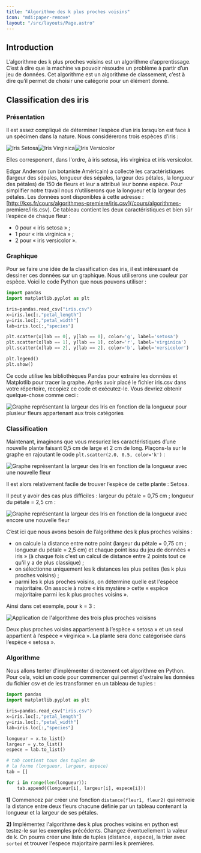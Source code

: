 ```yaml
---
title: "Algorithme des k plus proches voisins"
icon: "mdi:paper-remove"
layout: "/src/layouts/Page.astro"
---
```


## Introduction

L’algorithme des k plus proches voisins est un algorithme d’apprentissage.
C’est à dire que la machine va pouvoir résoudre un problème à partir d’un jeu
de données. Cet algorithme est un algorithme de classement, c’est à dire qu’il
permet de choisir une catégorie pour un élément donné.

## Classification des iris

### Présentation

Il est assez compliqué de déterminer l’espèce d’un iris lorsqu’on est face à
un spécimen dans la nature. Nous considérerons trois espèces d’iris :

![Iris Setosa](img/iris_setosa.jpg)![Iris
Virginica](img/iris_virginica.jpg)![Iris Versicolor](img/iris_versicolor.jpg)

Elles corresponent, dans l'ordre, à iris setosa, iris virginica et iris
versicolor.

Edgar Anderson (un botaniste Américain) a collecté les caractéristiques
(largeur des sépales, longueur des sépales, largeur des pétales, la longueur
des pétales) de 150 de fleurs et leur a attribué leur bonne espèce. Pour
simplifier notre travail nous n’utiliserons que la longueur et la largeur des
pétales. Les données sont disponibles à cette adresse :
[http://kxs.fr/cours/algorithmes-premiere/iris.csv](/cours/algorithmes-
premiere/iris.csv). Ce tableau contient les deux caractéristiques et bien sûr
l’espèce de chaque fleur :

  * 0 pour « iris setosa » ;
  * 1 pour « iris virginica » ;
  * 2 pour « iris versicolor ».

### Graphique

Pour se faire une idée de la classification des iris, il est intéressant de
dessiner ces données sur un graphique. Nous utiliserons une couleur par
espèce. Voici le code Python que nous pouvons utiliser :

```py
import pandas
import matplotlib.pyplot as plt

iris=pandas.read_csv("iris.csv")
x=iris.loc[:,"petal_length"]
y=iris.loc[:,"petal_width"]
lab=iris.loc[:,"species"]

plt.scatter(x[lab == 0], y[lab == 0], color='g', label='setosa')
plt.scatter(x[lab == 1], y[lab == 1], color='r', label='virginica')
plt.scatter(x[lab == 2], y[lab == 2], color='b', label='versicolor')

plt.legend()
plt.show()
```

Ce code utilise les bibliothèques Pandas pour extraire les données et
Matplotlib pour tracer la graphe. Après avoir placé le fichier iris.csv dans
votre répertoire, recopiez ce code et exécutez-le. Vous devriez obtenir
quelque-chose comme ceci :

![Graphe représentant la largeur des Iris en fonction de la longueur pour
plusieur fleurs appartenant aux trois catégories](img/plot1.png)

### Classification

Maintenant, imaginons que vous mesuriez les caractéristiques d’une nouvelle
plante faisant 0,5 cm de large et 2 cm de long. Plaçons-la sur le graphe en
rajoutant le code `plt.scatter(2.0, 0.5, color='k')` :

![Graphe représentant la largeur des Iris en fonction de la longueur avec une
nouvelle fleur](img/plot2.png)

Il est alors relativement facile de trouver l’espèce de cette plante : Setosa.

Il peut y avoir des cas plus difficiles : largeur du pétale = 0,75 cm ;
longueur du pétale = 2,5 cm :

![Graphe représentant la largeur des Iris en fonction de la longueur avec
encore une nouvelle fleur](img/plot2bis.png)

C’est ici que nous avons besoin de l’algorithme des k plus proches voisins :

  * on calcule la distance entre notre point (largeur du pétale = 0,75 cm ; longueur du pétale = 2,5 cm) et chaque point issu du jeu de données « iris » (à chaque fois c'est un calcul de distance entre 2 points tout ce qu'il y a de plus classique) ;
  * on sélectionne uniquement les k distances les plus petites (les k plus proches voisins) ;
  * parmi les k plus proches voisins, on détermine quelle est l'espèce majoritaire. On associe à notre « iris mystère » cette « espèce majoritaire parmi les k plus proches voisins ».

Ainsi dans cet exemple, pour k = 3 :

![Application de l'algorithme des trois plus proches voisisns](img/plot3.png)

Deux plus proches voisins appartienent à l’espèce « setosa » et un seul
appartient à l’espèce « virginica ». La plante sera donc catégorisée dans
l’espèce « setosa ».

### Algorithme

Nous allons tenter d'implémenter directement cet algorithme en Python. Pour
cela, voici un code pour commencer qui permet d'extraire les données du
fichier csv et de les transformer en un tableau de tuples :

```py
import pandas
import matplotlib.pyplot as plt

iris=pandas.read_csv("iris.csv")
x=iris.loc[:,"petal_length"]
y=iris.loc[:,"petal_width"]
lab=iris.loc[:,"species"]

longueur = x.to_list()
largeur = y.to_list()
espece = lab.to_list()

# tab contient tous des tuples de
# la forme (longueur, largeur, espece)
tab = []

for i in range(len(longueur)):
    tab.append((longueur[i], largeur[i], espece[i]))
```

**1)** Commencez par créer une fonction `distance(fleur1, fleur2)` qui renvoie
la distance entre deux fleurs chacune définie par un tableau contenant la
longueur et la largeur de ses pétales.

**2)** Implémentez l'algorithme des k plus proches voisins en python est
testez-le sur les exemples précédents. Changez éventuellement la valeur de k.
On pourra créer une liste de tuples (distance, espece), la trier avec `sorted`
et trouver l'espece majoritaire parmi les k premières.
